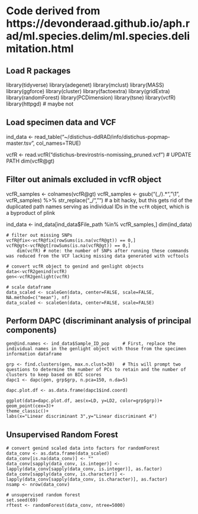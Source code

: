 
# Code derived from https://devonderaad.github.io/aph.rad/ml.species.delim/ml.species.delimitation.html

## Load R packages
library(tidyverse)
library(adegenet)
library(mclust)
library(MASS)
library(ggforce)
library(cluster)
library(factoextra)
library(gridExtra)
library(randomForest)
library(PCDimension)
library(tsne)
library(vcfR)
library(httpgd) # maybe not

## Load specimen data and VCF
ind_data <- read_table("~/distichus-ddRAD/info/distichus-popmap-master.tsv", col_names=TRUE)

vcfR <- read.vcfR("distichus-brevirostris-nomissing_pruned.vcf")    # UPDATE PATH
    dim(vcfR@gt)

##  Filter out animals excluded in vcfR object
vcfR_samples <- colnames(vcfR@gt)
vcfR_samples <- gsub("(_/).*", "\\1", vcfR_samples) %>% str_replace("_/","") # a bit hacky, but this gets rid of the duplicated path names serving as individual IDs in the `vcfR` object, which is a byproduct of plink

ind_data <- ind_data[ind_data$File_path %in% vcfR_samples,]
    dim(ind_data)

    # filter out missing SNPs
    vcfR@fix<-vcfR@fix[rowSums(is.na(vcfR@gt)) == 0,]    
    vcfR@gt<-vcfR@gt[rowSums(is.na(vcfR@gt)) == 0,]
        dim(vcfR) # note: the number of SNPs after running these commands was reduced from the VCF lacking missing data generated with vcftools

    # convert vcfR object to genind and genlight objects
    data<-vcfR2genind(vcfR)
    gen<-vcfR2genlight(vcfR)

    # scale dataframe 
    data_scaled <- scaleGen(data, center=FALSE, scale=FALSE, NA.method=c("mean"), nf)
    data_scaled <- scaleGen(data, center=FALSE, scale=FALSE)

################################################################
## Perform DAPC (discriminant analysis of principal components)

    gen@ind.names <- ind_data$Sample_ID_pop     # First, replace the individual names in the genlight object with those from the specimen information dataframe

    grp <- find.clusters(gen, max.n.clust=30)   # This will prompt two questions to determine the number of PCs to retain and the number of clusters to keep based on BIC scores
    dapc1 <- dapc(gen, grp$grp, n.pca=150, n.da=5)

    dapc.plot.df <- as.data.frame(dapc1$ind.coord)

    ggplot(data=dapc.plot.df, aes(x=LD, y=LD2, color=grp$grp))+
    geom_point(cex=3)+
    theme_classic()+
    labs(x="Linear discriminant 3",y="Linear discriminant 4")

################################################################
## Unsupervised Random Forest 

    # convert genind scaled data into factors for randomForest
    data_conv <- as.data.frame(data_scaled)
    data_conv[is.na(data_conv)] <- ""
    data_conv[sapply(data_conv, is.integer)] <- lapply(data_conv[sapply(data_conv, is.integer)], as.factor)
    data_conv[sapply(data_conv, is.character)] <- lapply(data_conv[sapply(data_conv, is.character)], as.factor)
    nsamp <- nrow(data_conv)

    # unsupervised random forest
    set.seed(69)
    rftest <- randomForest(data_conv, ntree=5000)